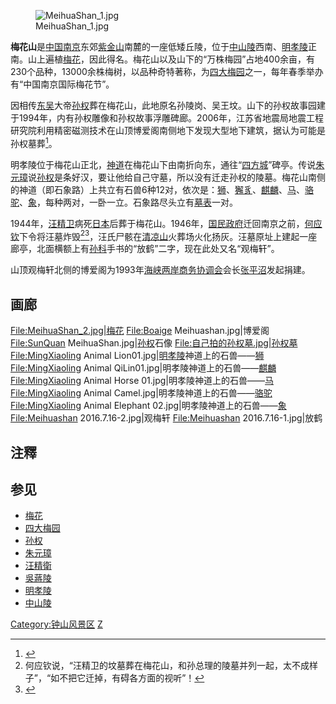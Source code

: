 {{otheruses|subject=南京梅花山|other=梅花山其他意思|梅花山}}
{{Infobox mountain
| Name = 梅花山
| Location = {{CHN}}[[江苏省|江苏省]][[南京市|南京市]]
| photo=File:Nanjing_Meihua_Mountain.jpg
| photo_size=240px
| photo_caption=梅花山
}}
[[File:MeihuaShan_1.jpg|thumb]]

'''梅花山'''是[[中華人民共和國|中国]][[南京|南京]]东郊[[紫金山|紫金山]]南麓的一座低矮丘陵，位于[[中山陵|中山陵]]西南、[[明孝陵|明孝陵]]正南。山上遍植[[梅花|梅花]]，因此得名。梅花山以及山下的“万株梅园”占地400余亩，有230个品种，13000余株梅树，以品种奇特著称，为[[四大梅园|四大梅园]]之一，每年春季举办有“中国南京国际梅花节”。

因相传[[孫吳|东吴]]大帝[[孙权|孙权]]葬在梅花山，此地原名孙陵岗、吴王坟。山下的孙权故事园建于1994年，内有孙权雕像和孙权故事浮雕碑廊。2006年，江苏省地震局地震工程研究院利用精密磁测技术在山顶博爱阁南侧地下发现大型地下建筑，据认为可能是孙权墓葬<ref>{{Cite web |url=http://news.163.com/06/0301/14/2B4QVEB300011249.html |title=千年谜团最终被揭开　孙权墓就在梅花山最高处 |access-date=2007-09-19 |archive-url=https://web.archive.org/web/20061222162453/http://news.163.com/06/0301/14/2B4QVEB300011249.html |archive-date=2006-12-22 |dead-url=yes }}</ref>。

明孝陵位于梅花山正北，[[神道_(道路)|神道]]在梅花山下由南折向东，通往“[[明孝陵神功圣德碑碑亭|四方城]]”碑亭。传说[[朱元璋|朱元璋]]说[[孙权|孙权]]是条好汉，要让他给自己守墓，所以没有迁走孙权的陵墓。梅花山南侧的神道（即石象路）上共立有石兽6种12对，依次是：[[狮|狮]]、[[獬豸|獬豸]]、[[麒麟|麒麟]]、[[马|马]]、[[骆驼|骆驼]]、[[象|象]]，每种两对，一卧一立。石象路尽头立有[[墓表|墓表]]一对。

1944年，[[汪精卫|汪精卫]]病死[[日本|日本]]后葬于梅花山。1946年，[[国民政府|国民政府]]迁回南京之前，[[何应钦|何应钦]]下令将汪墓炸毁<ref>何应钦说，“汪精卫的坟墓葬在梅花山，和孙总理的陵墓并列一起，太不成样子”，“如不把它迁掉，有碍各方面的视听”！</ref><ref>{{Cite web |url=http://dy.163.com/wemedia/article/detail/BQ32F1FA05218P82.html |title=汪精卫棺材被炸开：尸体未腐 口袋装4字神秘纸条 |accessdate=2016-08-14 |archive-date=2016-08-16 |archive-url=https://web.archive.org/web/20160816182510/http://dy.163.com/wemedia/article/detail/BQ32F1FA05218P82.html |dead-url=no }}</ref>，汪氏尸骸在[[清凉山_(南京)|清凉山]]火葬场火化扬灰。汪墓原址上建起一座廊亭，北面横额上有[[孙科|孙科]]手书的“放鹤”二字，现在此处又名“观梅轩”。

山顶观梅轩北侧的博爱阁为1993年[[海峡两岸商务协调会|海峡两岸商务协调会]]会长[[张平沼|张平沼]]发起捐建。

==画廊==
<gallery>
File:MeihuaShan_2.jpg|梅花
File:Boaige Meihuashan.jpg|博爱阁
File:SunQuan MeihuaShan.jpg|[[孙权|孙权]]石像
File:自己拍的孙权墓.jpg|孙权墓
File:MingXiaoling Animal Lion01.jpg|[[明孝陵|明孝陵]]神道上的石兽——[[狮|狮]]
File:MingXiaoling Animal QiLin01.jpg|明孝陵神道上的石兽——[[麒麟|麒麟]]
File:MingXiaoling Animal Horse 01.jpg|明孝陵神道上的石兽——[[马|马]]
File:MingXiaoling Animal Camel.jpg|明孝陵神道上的石兽——[[骆驼|骆驼]]
File:MingXiaoling Animal Elephant 02.jpg|明孝陵神道上的石兽——[[象|象]]
File:Meihuashan 2016.7.16-2.jpg|观梅轩
File:Meihuashan 2016.7.16-1.jpg|放鹤
</gallery>

==注釋==
<div class="references-small">
<references />
</div>

==参见==
* [[梅花|梅花]]
* [[四大梅园|四大梅园]]
* [[孙权|孙权]]
* [[朱元璋|朱元璋]]
* [[汪精衛|汪精衛]]
* [[吳蔣陵|吳蔣陵]]
* [[明孝陵|明孝陵]]
* [[中山陵|中山陵]]
{{钟山风景区}}
{{中国四大梅园}}
[[Category:钟山风景区|Category:钟山风景区]]
[[Category:南京山峰|Z]]